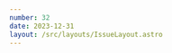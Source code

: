 ```yaml
---
number: 32
date: 2023-12-31
layout: /src/layouts/IssueLayout.astro
---
```



<Title title={`Issue ${frontmatter.number}`} date={frontmatter.date} />

<NewsletterSponsorSlot
  title="Put your mobile releases on autopilot."
  url="https://get.runway.team/get-started?utm_campaign%3DiOS%20CI%20Newsletter%26utm_medium%3Demail%26utm_source%3DiOS%20CI%20Newsletter%20Issue%2031%26utm_content%3Ddec_31_23"
  description="No more cat-herding, spreadsheets, or steady drip of manual busywork. Runway helps your team level up your release coordination and automation, from kickoff to release to rollout."
  image="/runway-alt.png"
/>

🎄🥂 **_The last issue of the year!_** 🎄🥂

Wow, I can't believe it's the last day of 2023 already and I am writing the last issue of the year. Time certainly flies when you're having fun 😄.

This has been an incredible year for the newsletter and I want to thank you all for the amazing support you have shown since the very first issue.

To celebrate the year, I wanted to pick my **three favourite moments** and share them with you:

🥇 **Interacting with you**

My favourite thing from the start of the newsletter has been reading the replies I get after I send out every issue and improving based on the feedback I get from you.

Furthermore, I have met numerous new people thanks to the newsletter and I feel a lot more in touch with the community, which feels amazing 🤩.

**🥈 1,000 subscribers**

When the year started, I was scared about people not being interested in the newsletter at all.

But you have shown me that I was very wrong! Not only have I reached the 500 subscribers goal I set myself at the beginning of the year, but we are now over 1,000 subscribers! Thank you all so much 🙏.

**🥉 The first-ever sponsor**

I am very grateful to Runway for being such a wonderful sponsor and for helping me from the early days of the newsletter.

Having companies sponsor my work helps me keep delivering content for free and allowing free access to information, which is one of my key values as a content creator.

I have some awesome sponsors lined up for 2024 which I can't wait to share with you!

**One more thing...**

To celebrate the end of the year, I have put together a special issue where I look back at the year and pick the **top 3** (or 4 as you will see in a second 😅) most-clicked articles of the year. They are amazing pieces of content that are **worth revisiting in 2024**!

🍾 That's it from me, Happy New Year everyone and see you all again next year!

## [🥇 Improving the build time of SPM packages](https://www.manu.show/2023-08-18-improve-build-times-in-spm-packages-and-in-your-apps?utm_campaign%3DiOS%20CI%20Newsletter%26utm_medium%3Demail%26utm_source%3DiOS%20CI%20Newsletter%20Issue%2031%26utm_content%3Ddec_31_23)

Most read article of the year and rightly so! What a great write-up by [Manu Herrera](https://twitter.com/manuherrera1) with so many tips to keep in the back of your mind when optimising your build times 🏎️.

📩 Found in [issue 23](https://www.ioscinewsletter.com/issues/23).

## [🥈 Setting up SwiftFormat in your projects](https://www.codewithkasetti.com/posts/swiftformat_integration_automation?utm_campaign%3DiOS%20CI%20Newsletter%26utm_medium%3Demail%26utm_source%3DiOS%20CI%20Newsletter%20Issue%2031%26utm_content%3Ddec_31_23)

The second most-read article in the newsletter in 2023 is this amazing all-you-need-to-know guide to setting up SwiftFormat in your Swift projects by [Pranav Kasetti](https://www.linkedin.com/in/pranavkasetti/).

📩 Found in [issue 26](https://www.ioscinewsletter.com/issues/26).

## [🥉 A new approach to testing in Swift](https://forums.swift.org/t/a-new-approach-to-testing-in-swift/67425?utm_campaign%3DiOS%20CI%20Newsletter%26utm_medium%3Demail%26utm_source%3DiOS%20CI%20Newsletter%20Issue%2031%26utm_content%3Ddec_31_23)

In _joint_ third place comes my personal favourite and the changes I am most looking forward to in 2024! This post by [Stuart Montgomery](https://twitter.com/throwspace) showcasing a new macro-based approach to testing that Apple has been working on is worth revisiting!

If you'd like a more in-depth look at the proof of concept library they have open-sourced, make sure you check out the documentation or my article on the topic.

📩 Found in [issue 25](https://www.ioscinewsletter.com/issues/25).

## [🥉 Automatic memory leak detection on CI/CD](https://levelup.gitconnected.com/automating-memory-leak-detection-with-ci-integration-for-ios-380f08a55f0b?utm_campaign%3DiOS%20CI%20Newsletter%26utm_medium%3Demail%26utm_source%3DiOS%20CI%20Newsletter%20Issue%2031%26utm_content%3Ddec_31_23)

Last but not least and in _joint_ third place is this amazing article by [Tuan Hoang](https://www.linkedin.com/in/tuan-hoang-b02025183/) on how to automatically detect memory leaks on CI/CD.

I have been bitten by memory leaks on both personal and work projects and they are sometimes hard to spot, so any automation you can get around them is always welcome!

📩 Found in [issue 27](https://www.ioscinewsletter.com/issues/27).
